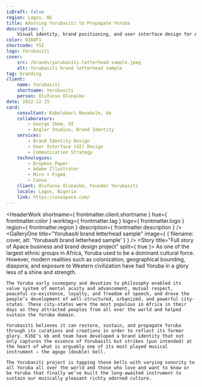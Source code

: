 ```yaml
---
isDraft: false
region: Lagos, NG
title: Adorning Yorubasiti to Propagate Yoruba
description: |
    Visual identity, brand positioning, and user interface design for Africa's first fully dedicated platform for immersion in and propagation of Yoruba.
color: 0384F1
shortcode: YSI
logo: Yorubasiti
cover:
    src: /brands/yorubasiti-letterhead-sample.jpeg
    alt: Yorubasiti brand letterhead sample
tag: branding
client:
    name: Yorubasiti
    shortname: Yorubasiti
    person: Olufunso Olunaike
date: 2022-12-15
card:
    consultant: Kabolobari Benakole, kb
    collaborators:
        - George Ikem, UI
        - Angler Studios, Brand Identity
    services:
        - Brand Identity Design
        - User Interface (UI) Design
        - Communication Strategy
    technologies:
        - Dropbox Paper
        - Adobe Illustrator
        - Miro + Figma
        - Canva
    client: Olufunso Olunaike, Founder Yorubasiti
    locale: Lagos, Nigeria
    link: https://useapace.com/
---
```



<HeaderWork
    shortname={ frontmatter.client.shortname }
    hue={ frontmatter.color }
    worktag={ frontmatter.tag }
    logo={ frontmatter.logo }
    region={ frontmatter.region }
    description={ frontmatter.description }
/>
<GalleryOne
    title="Yorubasiti brand letterhead sample"
    image={ { filename: cover, alt: 'Yorubasiti brand letterhead sample' } }
/>
<Story
    title="Full story of Apace business and brand design project"
    split={ true }>
    As one of the largest ethnic groups in Africa, Yoruba used to be a dominant cultural force. However, modern realities such as colonization, geographical bounding, diaspora, and exposure to Western civilization have had Yoruba in a glory less of a shine and strength.

    The Yoruba early cosmogony and devotion to philosophy enabled its value system of mental acuity and advancement, mutual respect, peaceful co-existence, loyalty, and freedom of speech, and drove the people’s development of well-structured, urbanized, and powerful city-states. These city-states were the most populous in Africa in their days as they attracted peoples from all over the world and helped sustain the Yoruba domain.

    Yorubasiti believes it can restore, sustain, and propagate Yoruba through its curations and creations in order to reflect its former glory. K16E’s kb and team have developed a brand identity that not only captures the essence of Yorubasiti but strikes (pun intended) at the heart of what is arguably one of its most played musical instrument — the agogo (double) bell.

    The Yorubasiti project is tapping these bells with varying sonority to all Yoruba all over the world and those who love and want to know or be Yoruba that finally we’ve built the long-awaited instrument to sustain our musically pleasant richly adorned culture.
</Story>
<BusinessCard
    title={ `Summary details of and link to ${frontmatter.client.name}` }
    link={ frontmatter.card.link }
    hue={ frontmatter.color }
    logo={ frontmatter.logo }
    card={ frontmatter.card }
    shortname={ frontmatter.client.shortname }
/>